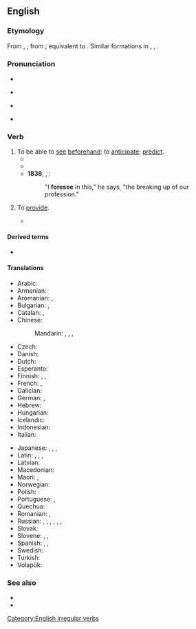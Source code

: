 ==English==

===Etymology===
From {{inh|en|enm|foreseen}}, {{m|enm|forseen}}, from {{inh|en|ang|foresēon}}; equivalent to {{pre|en|fore|see}}. Similar formations in {{noncog|nl|voorzien}}, {{noncog|de|vorsehen}}, {{noncog|la|prōvideō}}.

===Pronunciation===
* {{audio|en|en-us-foresee.ogg|Audio (US)}}
* {{a|US}} {{IPA|en|/fɔɹˈsi/}}
* {{a|UK}} {{IPA|en|/fɔːˈsiː/}}
* {{rhymes|en|iː|s=2}}

===Verb===
{{en-verb|foresees|foreseeing|foresaw|foreseen}}

# To be able to [[see]] [[beforehand]]: to [[anticipate]]; [[predict]].
#* {{RQ:King James Version|Proverbs|22|3|passage=A prudent man '''foreſeeth''' the euill, and hideth himſelfe: but the ſimple paſſe on, and are puniſhed.}}
#* {{RQ:Shakespeare Tempest|II|i|page=8|passage={{w|Ariel (The Tempest)|''Ariel.''}} My Maſter through his Art '''foreſees''' the danger <br> That you (his friend) are in, and ſends me forth <br> (For elſe his proiect dies) to keepe them liuing.}}
#* '''1838''', {{w|Charles Dickens}}, ''{{w|The Lamplighter}}'':
#*: "I '''foresee''' in this," he says, "the breaking up of our profession."
# {{lb|en|obsolete}} To [[provide]].
#* {{RQ:Bacon Essayes|chapter=Of Vicissitude of Things|passage=Great shoals of people, which go on to populate, without '''foreseeing''' means of life.}}

====Derived terms====
* {{l|en|foreseeable}}

====Translations====
{{trans-top|to anticipate}}
* Arabic: {{t|ar|تَوَقَّعَ}}
* Armenian: {{t+|hy|կանխատեսել}}
* Aromanian: {{t|rup|prived}}, {{t|rup|pruved}}
* Bulgarian: {{t+|bg|предвиждам}}, {{t|bg|предугаждам}}
* Catalan: {{t+|ca|preveure}}, {{t+|ca|pronosticar}}
* Chinese:
*: Mandarin: {{t+|cmn|預知}}, {{t+|cmn|预知|tr=yùzhī}}, {{t+|cmn|預見}}, {{t+|cmn|预见|tr=yùjiàn}}
* Czech: {{t+|cs|předvídat}}
* Danish: {{t+|da|forudse}}
* Dutch: {{t+|nl|voorzien}}
* Esperanto: {{t|eo|antaŭvidi}}
* Finnish: {{t+|fi|aavistaa}}, {{t|fi|[[nähdä]] [[ennalta]]}}, {{t+|fi|ennustaa}}
* French: {{t+|fr|prévoir}}, {{t+|fr|anticiper}}
* Galician: {{t|gl|prever}}
* German: {{t+|de|vorhersehen}}, {{t+|de|voraussehen}}
* Hebrew: {{t|he|לצפות}}
* Hungarian: {{t+|hu|előre lát}}
* Icelandic: {{t|is|sjá fyrir}}
* Indonesian: {{t+|id|kira|alt=memperkirakan}}
* Italian: {{t+|it|prevedere}}
{{trans-mid}}
* Japanese: {{t+|ja|予見|tr=よけんする, yoken suru|alt=予見する}}, {{t+|ja|予測|tr=よそくする, yosoku suru|alt=予測する}}, {{t|ja|見越す|tr=みこす, mikosu}}, {{t+|ja|予知|tr=よちする, yochi suru|alt=予知する}}
* Latin: {{t|la|divinō}}, {{t|la|praevideō}}, {{t|la|prōvideō}}, {{t|la|prospicio}}
* Latvian: {{t+|lv|paredzēt}}
* Macedonian: {{t|mk|предви́дува}}
* Maori: {{t|mi|matakite}}, {{t|mi|matapae}}
* Norwegian: {{t+|no|forutse}}
* Polish: {{t+|pl|przewidywać}}
* Portuguese: {{t+|pt|prever}}, {{t+|pt|prognosticar}}
* Quechua: {{t|qu|t'ituy}}
* Romanian: {{t+|ro|prevedea}}, {{t+|ro|anticipa}}
* Russian: {{t+|ru|предви́деть|impf}}, {{t+|ru|предвосхища́ть|impf}}, {{t+|ru|предвосхи́тить|pf}}, {{t+|ru|предска́зывать|impf}}, {{t+|ru|предсказа́ть|pf}}, {{t+|ru|предусма́тривать|impf}}, {{t+|ru|предусмотре́ть|pf}}
* Slovak: {{t|sk|Predvídať}}
* Slovene: {{t|sl|predvidevati}}, {{t|sl|predvideti|pf}}, {{t|sl|slutiti}}
* Spanish: {{t+|es|pronosticar}}, {{t+|es|prever}}, {{t+|es|antever}}
* Swedish: {{t+|sv|förutse}}
* Turkish: {{t+|tr|öngörmek}}
* Volapük: {{t+|vo|büologön}}
{{trans-bottom}}

===See also===
* {{l|en|forsee}}
* {{l|en|unforeseen}}

[[Category:English irregular verbs]]